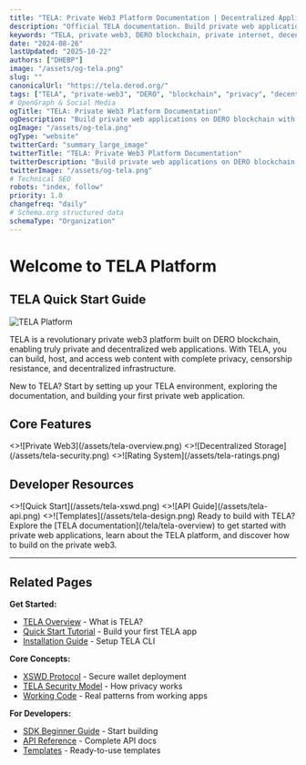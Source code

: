 ```yaml
---
title: "TELA: Private Web3 Platform Documentation | Decentralized Applications on DERO"
description: "Official TELA documentation. Build private web applications on DERO blockchain with complete privacy and decentralized infrastructure. Learn XSWD protocol and deploy censorship-resistant apps."
keywords: "TELA, private web3, DERO blockchain, private internet, decentralized web, privacy platform, XSWD protocol, private applications, blockchain privacy, decentralized storage, censorship resistant, TELA documentation, privacy protocol, secure web platform, blockchain development, private web, web3 privacy, decentralized hosting, private browsing"
date: "2024-08-26"
lastUpdated: "2025-10-22"
authors: ["DHEBP"]
image: "/assets/og-tela.png"
slug: ""
canonicalUrl: "https://tela.derod.org/"
tags: ["TELA", "private-web3", "DERO", "blockchain", "privacy", "decentralized-web", "documentation"]
# OpenGraph & Social Media
ogTitle: "TELA: Private Web3 Platform Documentation"
ogDescription: "Build private web applications on DERO blockchain with complete privacy and decentralized infrastructure."
ogImage: "/assets/og-tela.png"
ogType: "website"
twitterCard: "summary_large_image"
twitterTitle: "TELA: Private Web3 Platform Documentation"
twitterDescription: "Build private web applications on DERO blockchain with complete privacy and decentralized infrastructure."
twitterImage: "/assets/og-tela.png"
# Technical SEO
robots: "index, follow"
priority: 1.0
changefreq: "daily"
# Schema.org structured data
schemaType: "Organization"
---
```



# Welcome to TELA Platform
## TELA Quick Start Guide
![TELA Platform](/assets/what-is-TELA.png)

TELA is a revolutionary private web3 platform built on DERO blockchain, enabling truly private and decentralized web applications. With TELA, you can build, host, and access web content with complete privacy, censorship resistance, and decentralized infrastructure.

<Callout emoji="💡">
  New to TELA? Start by setting up your TELA environment, exploring the documentation, and building your first private web application.
</Callout>

## Core Features

<Cards num={3}>
  <Card
    title="Decentralized Web Standard"
    href="/tela/tela-overview"
    image
  >
    <>![Private Web3](/assets/tela-overview.png)</>
  </Card>
  <Card
    title="TELA Security Model"
    href="/tela/tela-security-model"
    image
  >
    <>![Decentralized Storage](/assets/tela-security.png)</>
  </Card>
  <Card
    title="Content Rating System"
    href="/tela/tela-content-rating-system"
    image
  >
    <>![Rating System](/assets/tela-ratings.png)</>
  </Card>
</Cards>

## Developer Resources

<Cards num={3}>
  <Card image arrow title="XSWD Protocol" href="/xswd/overview">
    <>![Quick Start](/assets/tela-xswd.png)</>
  </Card>
  <Card image arrow title="Complete API Guide" href="/api-reference/complete-api-guide">
    <>![API Guide](/assets/tela-api.png)</>
  </Card>
  <Card image arrow title="Design" href="/design-reference">
    <>![Templates](/assets/tela-design.png)</>
  </Card>
</Cards>


<Callout type="info" emoji="🚀">
  Ready to build with TELA? Explore the [TELA documentation](/tela/tela-overview) to get started with private web applications, learn about the TELA platform, and discover how to build on the private web3.
</Callout>

---

## Related Pages

**Get Started:**
- [TELA Overview](/tela/overview) - What is TELA?
- [Quick Start Tutorial](/tutorials/launch-tela-site) - Build your first TELA app
- [Installation Guide](/tela-cli/installation) - Setup TELA CLI

**Core Concepts:**
- [XSWD Protocol](/xswd/overview) - Secure wallet deployment
- [TELA Security Model](/tela/tela-security-model) - How privacy works
- [Working Code](/javascript-guidelines) - Real patterns from working apps

**For Developers:**
- [SDK Beginner Guide](/sdk/beginner-guide) - Start building
- [API Reference](/api-reference/complete-api-guide) - Complete API docs
- [Templates](/templates/overview) - Ready-to-use templates
